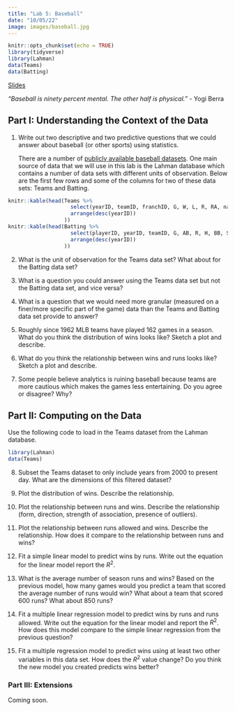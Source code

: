 ```yaml
---
title: "Lab 5: Baseball"
date: "10/05/22"
image: images/baseball.jpg
---
```


```r
knitr::opts_chunk$set(echo = TRUE)
library(tidyverse)
library(Lahman)
data(Teams)
data(Batting)
```

[[Slides]{.btn .btn-primary}](slides.qmd)

*"Baseball is ninety percent mental. The other half is physical."* - Yogi Berra

## Part I: Understanding the Context of the Data

1. Write out two descriptive and two predictive questions that we could answer about baseball (or other sports) using statistics.

   There are a number of [publicly available baseball datasets](https://sabr.org/sabermetrics/data). One main source of data that we will use in this lab is the Lahman database which contains a number of data sets with different units of observation. Below are the first few rows and some of the columns for two of these data sets: Teams and Batting.

```r
knitr::kable(head(Teams %>% 
                    select(yearID, teamID, franchID, G, W, L, R, RA, name) %>%
                    arrange(desc(yearID))
                  ))
knitr::kable(head(Batting %>% 
                    select(playerID, yearID, teamID, G, AB, R, H, BB, SO) %>%
                    arrange(desc(yearID))
                  ))
```

2. What is the unit of observation for the Teams data set? What about for the Batting data set?

3. What is a question you could answer using the Teams data set but not the Batting data set, and vice versa?

4. What is a question that we would need more granular (measured on a finer/more specific part of the game) data than the Teams and Batting data set provide to answer?

5. Roughly since 1962 MLB teams have played 162 games in a season. What do you think the distribution of wins looks like? Sketch a plot and describe.

6. What do you think the relationship between wins and runs looks like? Sketch a plot and describe.

7. Some people believe analytics is ruining baseball because teams are more cautious which makes the games less entertaining. Do you agree or disagree? Why?

## Part II: Computing on the Data

Use the following code to load in the Teams dataset from the Lahman database.

```r
library(Lahman)
data(Teams)
```

8. Subset the Teams dataset to only include years from 2000 to present day. What are the dimensions of this filtered dataset?

9. Plot the distribution of wins. Describe the relationship.

10. Plot the relationship between runs and wins. Describe the relationship (form, direction, strength of association, presence of outliers).

11. Plot the relationship between runs allowed and wins. Describe the relationship. How does it compare to the relationship between runs and wins?

12. Fit a simple linear model to predict wins by runs. Write out the equation for the linear model report the $R^2$.

13. What is the average number of season runs and wins? Based on the previous model, how many games would you predict a team that scored the average number of runs would win? What about a team that scored 600 runs? What about 850 runs?

14. Fit a multiple linear regression model to predict wins by runs and runs allowed. Write out the equation for the linear model and report the $R^2$. How does this model compare to the simple linear regression from the previous question?

15. Fit a multiple regression model to predict wins using at least two other variables in this data set. How does the $R^2$ value change? Do you think the new model you created predicts wins better?

### Part III: Extensions

Coming soon.
